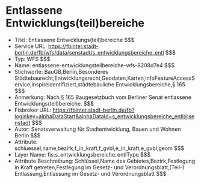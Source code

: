 # Entlassene Entwicklungs(teil)bereiche
- Titel: Entlassene Entwicklungs(teil)bereiche $$$
- Service URL: https://fbinter.stadt-berlin.de/fb/wfs/data/senstadt/s_entwicklungsbereiche_entl $$$
- Typ: WFS $$$
- Name: entlassene-entwicklungsteilbereiche-wfs-8208d7e4 $$$
- Stichworte: BauGB,Berlin,Besonderes Städtebaurecht,Entwicklungsrecht,Geodaten,Karten,infoFeatureAccessService,inspireidentifiziert,städtebauliche Entwicklungsbereiche,§ 165 $$$
- Anmerkung: Nach § 165 Baugesetzbuch vom Berliner Senat entlassene Entwicklungs(teil)bereiche. $$$
- Fisbroker URL: https://fbinter.stadt-berlin.de/fb?loginkey=alphaDataStart&alphaDataId=s_entwicklungsbereiche_entl@senstadt $$$
- Autor: Senatsverwaltung für Stadtentwicklung, Bauen und Wohnen Berlin $$$
- Attribute: schluessel,name,bezirk,f_in_kraft,f_gvbl,e_in_kraft,e_gvbl,geom $$$
- Layer Name: fis:s_entwicklungsbereiche_entlType $$$
- Attribute Beschreibung: Schlüssel,Name des Gebietes,Bezirk,Festlegung in Kraft getreten,Festlegung im Gesetz- und Verordnungsblatt,(Teil-) Entlassung,Entlassung im Gesetz- und Verordnungsblatt $$$
